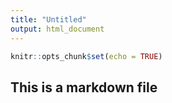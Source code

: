 ```yaml
---
title: "Untitled"
output: html_document
---
```


```r
knitr::opts_chunk$set(echo = TRUE)
```

## This is a markdown file




